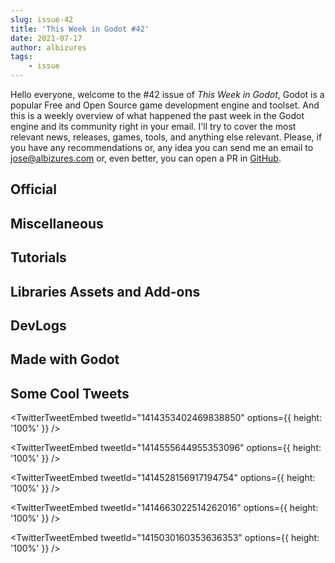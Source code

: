 ```yaml
---
slug: issue-42
title: 'This Week in Godot #42'
date: 2021-07-17
author: albizures
tags:
	- issue
---
```


Hello everyone, welcome to the #42 issue of _This Week in Godot_, Godot is a popular Free and Open Source game development engine and toolset. And this is a weekly overview of what happened the past week in the Godot engine and its community right in your email. I'll try to cover the most relevant news, releases, games, tools, and anything else relevant. Please, if you have any recommendations or, any idea you can send me an email to jose@albizures.com or, even better, you can open a PR in [GitHub](https://github.com/albizures/ThisWeekInGodot).

## Official

<Card
	author="Godot Engine"
	link="https://godotengine.org/article/godot-community-poll-2021"
	section="Official"
	label="Godot Community Poll 2021"
	description="It’s this time of the year! Help us learn more about our community by taking part in the 2021 Godot Community Poll!"
	publisher="Godot Engine"
	icon="https://godotengine.org/themes/godotengine/assets/favicon.png"
	cover="https://godotengine.org/storage/app/uploads/public/60e/dd3/367/60edd3367a79e493301061.jpg"
	date="2021-07-13T09:00:00.000Z"
/>

## Miscellaneous

<Card
	author="Gotm"
	link="https://youtu.be/If6Y4oLYJRE"
	section="Miscellaneous"
	label="It’s Dangerous To Go Alone - Gotm.io Plays Your Games #21"
	description=""
	publisher="YouTube"
	icon="https://www.youtube.com/s/desktop/a910c60b/img/favicon_144x144.png"
	cover="https://i.ytimg.com/vi/If6Y4oLYJRE/maxresdefault.jpg"
	date="2021-07-16T00:00:00.000Z"
/>

<Card
	author="Gonzalo Gutiérrez"
	link="https://godotes.com/issues/q2-2021/"
	section="Miscellaneous"
	label="Godot’s Q2 2021 report"
	description="The Second-quarter report of 2021 is finally here. Itch.io, Youtube, and Github charts for the Apr-Jun period."
	publisher="Godot Notes"
	icon="https://godotes.com/content/images/2020/12/GodotesLogo2-3.svg"
	cover="https://godotes.com/content/images/2021/07/games-3.png"
	date="2021-07-16T22:57:50.000Z"
/>

<Card
	author="Mean Gene Hacks"
	link="https://youtu.be/XTE4B6yULR4"
	section="Miscellaneous"
	label="Unity vs. Godot How many Rigidbodies can each support?"
	description="In this video we push Godot 3.3.2 to the very limits and test both of the physics engines offered - Bullet Physics and Godot Physics. We also take a look at..."
	publisher="YouTube"
	icon="https://www.youtube.com/s/desktop/a910c60b/img/favicon_144x144.png"
	cover="https://i.ytimg.com/vi/XTE4B6yULR4/maxresdefault.jpg"
	date="2021-07-14T00:00:00.000Z"
/>

<Card
	author="Nesi"
	link="https://youtu.be/59XDI09JGp0"
	section="Miscellaneous"
	label="How I Cope with Burnout as a Gamedev"
	description=""
	publisher="YouTube"
	icon="https://www.youtube.com/s/desktop/a910c60b/img/favicon_144x144.png"
	cover="https://i.ytimg.com/vi/59XDI09JGp0/maxresdefault.jpg"
	date="2021-07-12T00:00:00.000Z"
/>

<Card
	author="Brahim Bessrour"
	link="https://youtu.be/p3QNyAyDrzw"
	section="Miscellaneous"
	label="How much Money does my Mobile Game Make?"
	description="in this video i will show my earnings from my mobile game “Dodgy Walls” . that i have published 1 year ago"
	publisher="YouTube"
	icon="https://www.youtube.com/s/desktop/a910c60b/img/favicon_144x144.png"
	cover="https://i.ytimg.com/vi/p3QNyAyDrzw/hqdefault.jpg"
	date="2021-07-11T00:00:00.000Z"
/>

<Card
	author="Goodgis"
	link="https://youtu.be/5JQne9Twpgc"
	section="Miscellaneous"
	label="My Thoughts on the Godot Game Engine - Pros & Cons"
	description=""
	publisher="YouTube"
	icon="https://www.youtube.com/s/desktop/a910c60b/img/favicon_144.png"
	cover="https://i.ytimg.com/vi/5JQne9Twpgc/maxresdefault.jpg"
	date="2021-07-16T00:00:00.000Z"
/>

<Card
	author="CodingKaiju"
	link="https://youtu.be/u0cXdLm7pQY"
	section="Miscellaneous"
	label="This is the Worst-Selling Platform for Indie Devs"
	description=""
	publisher="YouTube"
	icon="https://www.youtube.com/s/desktop/a910c60b/img/favicon_144x144.png"
	cover="https://i.ytimg.com/vi/u0cXdLm7pQY/maxresdefault.jpg"
	date="2021-07-15T00:00:00.000Z"
/>

## Tutorials

<Card
	author="HackTrout"
	link="https://www.reddit.com/r/godot/comments/om29nm/wondering_why_your_textboxes_dont_scale_properly/"
	section="Tutorials"
	label="Tutorial #11 Nine Slice"
	description="Wondering why your textboxes don't scale properly?"
	publisher="reddit"
	icon="https://www.redditstatic.com/desktop2x/img/favicon/android-icon-192x192.png"
	cover="https://external-preview.redd.it/mgCH_7onBi82G3HhQ66JyU3ps2pBMBjiIVJQQjgsXH0.png?format=pjpg&auto=webp&s=6e453905dbaa6f3cbf72e5f18159f2012077ce61"
	date="2021-07-17T00:00:00.000Z"
/>

<Card
	author="NekotoArts"
	link="https://youtu.be/kSyWqMkZjQU"
	section="Tutorials"
	label="Explosion VFX in Godot | Tutorial + FREE Download"
	description=""
	publisher="YouTube"
	icon="https://www.youtube.com/s/desktop/a910c60b/img/favicon_144x144.png"
	cover="https://i.ytimg.com/vi/kSyWqMkZjQU/maxresdefault.jpg"
	date="2021-07-15T00:00:00.000Z"
/>

<Card
	author="BitBirdy"
	link="https://youtu.be/nSYK64iJ_AQ"
	section="Tutorials"
	label="Creating a COMPLETE Dash Effect in Godot (Part 2)"
	description="In this tutorial I’ll be showing you how to create a dust trail along the ground during the dash along with a burst of dust behind the player, using particle..."
	publisher="YouTube"
	icon="https://www.youtube.com/s/desktop/a910c60b/img/favicon_144x144.png"
	cover="https://i.ytimg.com/vi/nSYK64iJ_AQ/hqdefault.jpg"
	date="2021-07-14T00:00:00.000Z"
/>

<Card
	author="Kataro"
	link="https://youtu.be/45tANxm2PQA"
	section="Tutorials"
	label="Godot | How to make a FIRST PERSON Controller under 10 minutes | Tutorial"
	description=""
	publisher="YouTube"
	icon="https://www.youtube.com/s/desktop/a910c60b/img/favicon_144x144.png"
	cover="https://i.ytimg.com/vi/45tANxm2PQA/maxresdefault.jpg"
	date="2021-07-14T00:00:00.000Z"
/>

<Card
	author="scriptblocks"
	link="https://youtu.be/ay-zFyo3QfI"
	section="Tutorials"
	label="Recreate Stardew Valley in Godot : Fish Tank"
	description="Recreate the Stardew Valley fish tank in GodotNew Topics Covered:MovementEnumParticles Using Match Case"
	publisher="YouTube"
	icon="https://www.youtube.com/s/desktop/a910c60b/img/favicon_144.png"
	cover="https://i.ytimg.com/vi/ay-zFyo3QfI/hqdefault.jpg"
	date="2021-07-14T00:00:00.000Z"
/>

<Card
	author="Gamedevboi"
	link="https://youtu.be/-27jE7CgNQk"
	section="Tutorials"
	label="How to make boobs jiggle with Godot in 5 minutes"
	description="So browsing around I found this really funny add-on for the Godot game engine that makes it really easy to add jiggle physics to your game."
	publisher="YouTube"
	icon="https://www.youtube.com/s/desktop/a910c60b/img/favicon_144x144.png"
	cover="https://i.ytimg.com/vi/-27jE7CgNQk/maxresdefault.jpg"
	date="2021-07-11T00:00:00.000Z"
/>

<Card
	author="Red Cube Gamedev"
	link="https://youtu.be/0Whw62VBAno"
	section="Tutorials"
	label="How to make a bouncing bullet Godot"
	description="In this tutorial video, I teach you how to make a bouncing bullet in Godot 3.3. This is a fast and short Godot tutorial. Let me know if you like the short Go..."
	publisher="YouTube"
	icon="https://www.youtube.com/s/desktop/a910c60b/img/favicon_144.png"
	cover="https://i.ytimg.com/vi/0Whw62VBAno/maxresdefault.jpg"
	date="2021-07-11T00:00:00.000Z"
/>

<Card
	author="HackTrout"
	link="https://www.reddit.com/r/godot/comments/ohgt0c/im_finally_back_with_a_new_tutorial_on_making/"
	section="Tutorials"
	label="Tutorial #10 Cloths"
	description="I’m finally back with a new tutorial on making cloths!"
	publisher="reddit"
	icon="https://www.redditstatic.com/desktop2x/img/favicon/android-icon-192x192.png"
	cover="https://external-preview.redd.it/rayh9XUFx_Iynl8vbWr8EEAOou-ZEyiMjUFq_Qy-2Ds.png?format=pjpg&auto=webp&s=f9cbb9eb0441261576fd21fe8ce67cd357c0b0b4"
	date="2021-07-10T00:00:00.000Z"
/>

<Card
	author="Nevoski Studios"
	link="https://youtu.be/HFa_VIRhpWo"
	section="Tutorials"
	label="Hollow Knight Parallax in Godot - Godot Tutorial"
	description="Inspired by Hollow Knight!"
	publisher="YouTube"
	icon="https://www.youtube.com/s/desktop/a910c60b/img/favicon_144x144.png"
	cover="https://i.ytimg.com/vi/HFa_VIRhpWo/maxresdefault.jpg"
	date="2021-07-10T00:00:00.000Z"
/>

<Card
	author="KidsCanCode"
	link="https://youtu.be/Dq-Jr8boz50"
	section="Tutorials"
	label="Godot Recipe: 3D Rolling Cube"
	description="How to make a rolling cube."
	publisher="YouTube"
	icon="https://www.youtube.com/s/desktop/a910c60b/img/favicon_144x144.png"
	cover="https://i.ytimg.com/vi/Dq-Jr8boz50/maxresdefault.jpg"
	date="2021-07-12T00:00:00.000Z"
/>

<Card
	author="GDQuest"
	link="https://gdquest.mavenseed.com/courses/godot-node-essentials"
	section="Tutorials"
	label="Godot Node Essentials (early access)"
	description="Learn Godot’s nodes and their secrets faster than ever."
	publisher="Mavenseed"
	icon="https://d1tq3fcx54x7ou.cloudfront.net/uploads/store/tenant_0/site/128/favicon/original-12b62081fc1ffa68e191bd62552afbdb.png"
	cover="https://d1tq3fcx54x7ou.cloudfront.net/uploads/store/tenant_128/course/531/image/large-199f8146e102923752aa03be46c78833.png"
/>

## Libraries Assets and Add-ons

<Card
	author="Farfalk"
	link="https://godotshaders.com/shader/rainbow-outline/"
	section="Libraries Assets and Add-ons"
	label="Rainbow Outline"
	description="Simple outline canvas item shader that cycles colors with a sine motion."
	publisher="Godot Shaders"
	icon="https://godotshaders.com/wp-content/uploads/2021/01/favicon.png"
	cover="https://godotshaders.com/wp-content/uploads/2021/01/rainbow_outline_shader.gif"
	date="2021-07-12T07:42:49.000Z"
/>

<Card
	author="nobuyuki"
	link="https://godotengine.org/asset-library/asset/186"
	section="Libraries Assets and Add-ons"
	label="Zoomy"
	description="Displays zoom levels and the mouse position within the canvas as icons in a statusbar."
	publisher="Godot Asset Library"
	icon="https://godotengine.org/themes/godotengine/assets/favicon.png"
	cover="https://i.imgur.com/nZGa98M.png"
	date="2021-07-14"
/>

<Card
	author="db0"
	link="https://godotengine.org/asset-library/asset/757"
	section="Libraries Assets and Add-ons"
	label="Card Game Framework"
	description="This framework is meant to provide well-designed, statically-typed, and well-commented classes which you can plug into any potential card game to provide a polished way to handle typical behaviour expected from cards in a game."
	publisher="Godot Asset Library"
	icon="https://godotengine.org/themes/godotengine/assets/favicon.png"
	cover="https://raw.githubusercontent.com/db0/godot-card-gaming/main/icon.png"
	date="2021-07-12"
/>

<Card
	author="pend00"
	link="https://godotshaders.com/shader/waveforms/"
	section="Libraries Assets and Add-ons"
	label="Waveforms"
	description="Create waveforms to simulate the visual representation of audio."
	publisher="Godot Shaders"
	icon="https://godotshaders.com/wp-content/uploads/2021/01/favicon.png"
	cover="http://godotshaders.com/wp-content/uploads/2021/01/Screenshot-2021-07-15-at-01.02.40.png"
	date="2021-07-15T09:41:49.000Z"
/>

<Card
	author="nyanginator"
	link="https://godotengine.org/asset-library/asset/997"
	section="Libraries Assets and Add-ons"
	label="Scaling CanvasLayer"
	description="This Godot plugin provides a custom CanvasLayer that scales the viewport contents to always cover the full window with no black bars, no content reveal, and no distortions. Child CanvasItem nodes (i.e., UI) can also be scaled, independently of the content."
	publisher="Godot Asset Library"
	icon="https://godotengine.org/themes/godotengine/assets/favicon.png"
	cover="https://raw.githubusercontent.com/nyanginator/godot-scaling-canvas-layer/master/icon.png"
	date="2021-07-11"
/>

## DevLogs

<Card
	author="Quantum Code"
	link="https://youtu.be/KdOF7aUNgd8"
	section="DevLogs"
	label="Changing the DESIGN of my Dream Game (ReignScape #Devlog 1)"
	description="Second Indie Game Devlog for ReignScape : An original and unique 2D strategy /city builder game made with #GodotEngine C# and C !💙 Join the community on D..."
	publisher="YouTube"
	icon="https://www.youtube.com/s/desktop/a910c60b/img/favicon_144x144.png"
	cover="https://i.ytimg.com/vi/KdOF7aUNgd8/maxresdefault.jpg"
	date="2021-07-16T00:00:00.000Z"
/>

<Card
	author="Devinthewater"
	link="https://youtu.be/Wo6zhfU2t8s"
	section="DevLogs"
	label="Prototyping a Giant Procedural Spider for Map Boss | 3PS in Godot, Devlog 10"
	description="I’ve had a tad more time this week to play around with my fun project in Godot. I started thinking what I need at minimum..."
	publisher="YouTube"
	icon="https://www.youtube.com/s/desktop/a910c60b/img/favicon_144x144.png"
	cover="https://i.ytimg.com/vi/Wo6zhfU2t8s/maxresdefault.jpg"
	date="2021-07-16T00:00:00.000Z"
/>

<Card
	author="PlayWithFurcifer"
	link="https://youtu.be/IJc1Y-tFOsI"
	section="DevLogs"
	label="1 Year of Work on Our Dream Game (Superspecial Video!)"
	description="This is a very special video that we filmed during our trip to the Baltic Sea. We are working on our indie game since a year now and we show you its differen..."
	publisher="YouTube"
	icon="https://www.youtube.com/s/desktop/a910c60b/img/favicon_144x144.png"
	cover="https://i.ytimg.com/vi/IJc1Y-tFOsI/maxresdefault.jpg"
	date="2021-07-14T00:00:00.000Z"
/>

<Card
	author="Thowsen Media"
	link="https://youtu.be/KcplHWRdLq4"
	section="DevLogs"
	label="WorldShaper Devlog #1 - Dynamic Level of Detail & Multithreading"
	description="Since I haven’t uploaded a new version of WorldShaper in a while, I thought I’d do a devlog to showcase how development is going.Follow on itch.io to get not..."
	publisher="YouTube"
	icon="https://www.youtube.com/s/desktop/a910c60b/img/favicon_144x144.png"
	cover="https://i.ytimg.com/vi/KcplHWRdLq4/maxresdefault.jpg"
	date="2021-07-14T00:00:00.000Z"
/>

<Card
	author="NeotoonDev"
	link="https://youtu.be/muvJn0d8RFs"
	section="DevLogs"
	label="Making a local co-op game because I saw one | Godot Devlog"
	description="While browsing videos on YouTube I came across a video from Zyger of her making her steam commercial local co-op game. Then I remembered that I haven’t made ..."
	publisher="YouTube"
	icon="https://www.youtube.com/s/desktop/a910c60b/img/favicon_144x144.png"
	cover="https://i.ytimg.com/vi/muvJn0d8RFs/maxresdefault.jpg"
	date="2021-07-13T00:00:00.000Z"
/>

<Card
	author="Maker Tech"
	link="https://youtu.be/b4t6ZL_Eeb8"
	section="DevLogs"
	label="Why I’m moving my project from SFML to the Godot Engine | Game dev log #2"
	description="This second dev log for my cute little RPG-like game with programmable robots was supposed to be about how I’m using Tiled as my level editor.However, while ..."
	publisher="YouTube"
	icon="https://www.youtube.com/s/desktop/a910c60b/img/favicon_144x144.png"
	cover="https://i.ytimg.com/vi/b4t6ZL_Eeb8/maxresdefault.jpg"
	date="2021-07-12T00:00:00.000Z"
/>

<Card
	author="Nuno Donato"
	link="https://youtu.be/RLAG4RbT-5U"
	section="DevLogs"
	label="Godot tutorial #6: texturing large terrains using splatmaps"
	description=""
	publisher="YouTube"
	icon="https://www.youtube.com/s/desktop/a910c60b/img/favicon_144x144.png"
	cover="https://i.ytimg.com/vi/RLAG4RbT-5U/maxresdefault.jpg"
	date="2017-03-06T00:00:00.000Z"
/>

<Card
	author="Ozzadar"
	link="https://youtu.be/QtIZwvWBlHA"
	section="DevLogs"
	label="Add Android Achievements in Godot!"
	description="In this lesson, I show you how to implement android achievements in Godot!.We go over hidden achievements, incremented achievements, and everything else you’..."
	publisher="YouTube"
	icon="https://www.youtube.com/s/desktop/a910c60b/img/favicon_144x144.png"
	cover="https://i.ytimg.com/vi/QtIZwvWBlHA/hqdefault.jpg"
	date="2021-07-09T00:00:00.000Z"
/>

<Card
	author="Liam Devs"
	link="https://youtu.be/qvxmMrvawzI"
	section="DevLogs"
	label="Making My Adventure Game In Godot"
	description="The game assets used in the video were made by Norly Magat, the wonderful artist I’ve been working with to get the visuals where I want. Except for the playe..."
	publisher="YouTube"
	icon="https://www.youtube.com/s/desktop/a910c60b/img/favicon_144x144.png"
	cover="https://i.ytimg.com/vi/qvxmMrvawzI/hqdefault.jpg"
	date="2021-07-11T00:00:00.000Z"
/>

<Card
	author="OraNN"
	link="https://youtu.be/SN0hyLO8GEI"
	section="DevLogs"
	label="Astreterre - Devlog 03 - English Version - Creatures movements"
	description="I present the improvements on the movement of creatures during combat. This fan game is developed with the Godot engine."
	publisher="YouTube"
	icon="https://www.youtube.com/s/desktop/a910c60b/img/favicon_144x144.png"
	cover="https://i.ytimg.com/vi/SN0hyLO8GEI/hqdefault.jpg"
	date="2021-07-15T00:00:00.000Z"
/>

<Card
	author="Gawe Game"
	link="https://youtu.be/O1uZ3p3EORA"
	section="DevLogs"
	label="Pake Grup untuk cek ketika Hero menang - Bagian #16: Gawe Game Platformer 2D"
	description="Video ke-16 dari seri tutorial pembuatan game platformer 2D dengan Godot. "
	publisher="YouTube"
	icon="https://www.youtube.com/s/desktop/a910c60b/img/favicon_144x144.png"
	cover="https://i.ytimg.com/vi/O1uZ3p3EORA/hqdefault.jpg"
	date="2021-07-10T00:00:00.000Z"
/>

<Card
	author="Kmitt 91"
	link="https://youtu.be/LwRFpShYzc8"
	section="DevLogs"
	label="Designing my Game’s UI/UX | Sandfire Devlog #5"
	description="Hello after 6 weeks I managed to finish my complete Inventory UI. I also fixed many bugs, added interactive Water and a skill tree.. . . Sandfire is a single..."
	publisher="YouTube"
	icon="https://www.youtube.com/s/desktop/a910c60b/img/favicon_144x144.png"
	cover="https://i.ytimg.com/vi/LwRFpShYzc8/hqdefault.jpg"
	date="2021-07-11T00:00:00.000Z"
/>

## Made with Godot

<Card
	author="Low Games"
	link="https://lowgames.itch.io/morse-trainer"
	section="Made with Godot"
	label="Morse Trainer by Low Games"
	description="Play with and learn morse code!"
	publisher="itch.io"
	icon="https://img.itch.zone/aW1nLzY1MTYzNzEucG5n/32x32%23/STcqmo.png"
	cover="https://img.itch.zone/aW1nLzY1MTYzNjgucG5n/original/%2FzlSM4.png"
	date="2021-07-16T14:02:29.399Z"
/>

<Card
	author="Eray Zesen"
	link="https://erayzesen.itch.io/tethrees"
	section="Made with Godot"
	label="Tethrees by Eray Zesen"
	description="A mix of Tetris and 3-match games"
	publisher="itch.io"
	icon="https://img.itch.zone/aW1nLzY1MzA1NzYucG5n/32x32%23/m3pbtg.png"
	cover="https://img.itch.zone/aW1nLzY1MzA1NzYucG5n/original/VVtVqa.png"
	date="2021-07-17T07:02:31.376Z"
/>

<Card
	author="CaninBlue"
	link="https://caninblue.itch.io/neon-heart"
	section="Made with Godot"
	label="Neon Heart by CaninBlue"
	description="Space, Mining, Synth Wave. Need I say more?"
	publisher="itch.io"
	icon="https://img.itch.zone/aW1nLzY1MTYwNjIucG5n/32x32%23/6GsBUH.png"
	cover="https://img.itch.zone/aW1nLzY1MTYwNjIucG5n/original/MDGN3r.png"
	date="2021-07-15T14:02:33.687Z"
/>

<Card
	author="mindfulstargazer"
	link="https://drdrub.itch.io/funk-duck"
	section="Made with Godot"
	label="Funk Duck by drdrub, gluten male, zdiasio99"
	description="Funkiest duck game you’ll play all week."
	publisher="itch.io"
	icon="https://img.itch.zone/aW1nLzY0NzQ0NDEucG5n/32x32%23/5eiOEk.png"
	cover="https://img.itch.zone/aW1nLzY0NzQ0NDEucG5n/original/q%2FVGVr.png"
	date="2021-07-11T14:02:35.564Z"
/>

<Card
	author="Hueson"
	link="https://hueson.itch.io/not-actually-a-dos-game"
	section="Made with Godot"
	label="Not Actually A DOS Game by Hueson"
	description="Old DOS look. New roguelike style."
	publisher="itch.io"
	icon="https://img.itch.zone/aW1nLzQ5NDM1NzMuZ2lm/32x32%23m/u4M9ZO.gif"
	cover="https://img.itch.zone/aW1nLzQ5NDM1NzMuZ2lm/original/wkSZYx.gif"
	date="2021-07-11T14:02:36.969Z"
/>

<Card
	author="Tokisan Games"
	link="https://youtu.be/JZy3dDlAbc4"
	section="Made with Godot"
	label="Out of the Ashes - Godot 3D ARPG Work in Progress"
	description="We’re building a 3D ARPG in Godot called ‘Out of the Ashes’.This short trailer is our submission for the 2021 Godot Showcase reel.Please join our discord so ..."
	publisher="YouTube"
	icon="https://www.youtube.com/s/desktop/a910c60b/img/favicon_144x144.png"
	cover="https://i.ytimg.com/vi/JZy3dDlAbc4/maxresdefault.jpg"
	date="2021-07-10T00:00:00.000Z"
/>

<Card
	author="Lone Wulf Studio LLC"
	link="https://store.steampowered.com/app/1105470/Fist_of_the_Forgotten/"
	section="Made with Godot"
	label="Fist of the Forgotten on Steam"
	description="Jump, punch, slide, and swing through the remnants of civilizations, facing powerful bosses to unlock new movement and combat abilities for your giant, mechanical fist as you seek out the remnants of humankind."
	publisher="STEAM"
	icon="https://store.steampowered.com/favicon.ico"
	cover="https://cdn.cloudflare.steamstatic.com/steam/apps/1105470/capsule_616x353.jpg?t=1626341902"
/>

<Card
	author="Blade_Z"
	link="https://xalph555.itch.io/rpscg"
	section="Made with Godot"
	label="Rock Paper Scissors The Card Game by Xalph Five"
	description="What if Rock Paper Scissors was a chill card game?"
	publisher="itch.io"
	icon="https://img.itch.zone/aW1nLzY1MTc5NDEucG5n/32x32%23/PVrIqn.png"
	cover="https://img.itch.zone/aW1nLzY1MTc5NDEucG5n/original/0ZkaSU.png"
	date="2021-07-17T04:02:42.404Z"
/>

<Card
	author="5mg"
	link="https://gamesbyquartzo.itch.io/iris"
	section="Made with Godot"
	label="IRIS: A Colorful Dream by QUARTZO Game Studio"
	description="Reconnect with the meaning of the colors, restore the power of the crystals and make the world colorful again!"
	publisher="itch.io"
	icon="https://img.itch.zone/aW1nLzUzMjQxOTUucG5n/32x32%23/8qTpHc.png"
	cover="https://img.itch.zone/aW1nLzYxNzEyNjkucG5n/original/of6CNS.png"
	date="2021-07-17T05:02:44.360Z"
/>

<Card
	author="Pyrenean"
	link="https://johngabrieluk.itch.io/techmaniac"
	section="Made with Godot"
	label="Techmaniac by JohnGabrielUK"
	description="A hard-as-nails platforming collectathon!"
	publisher="itch.io"
	icon="https://img.itch.zone/aW1nLzY0ODM5MzAucG5n/32x32%23/hn5q4o.png"
	cover="https://img.itch.zone/aW1nLzY0ODQwNzQucG5n/original/pyRPkc.png"
	date="2021-07-12T14:02:46.711Z"
/>

<Card
	author="llabrousse30"
	link="https://avectatv.itch.io/freedom-lost"
	section="Made with Godot"
	label="Freedom Lost: A Lost Pirates Tale by AvectaTV"
	description="A small platformer and introduction to the crew of Scallywags!"
	publisher="itch.io"
	icon="https://img.itch.zone/aW1nLzY0NTY1ODcuZ2lm/32x32%23m/rPnqBN.gif"
	cover="https://img.itch.zone/aW1nLzY0NTY1ODcuZ2lm/original/TR1ut3.gif"
	date="2021-07-15T14:02:48.462Z"
/>

<Card
	author="lily_berry"
	link="https://stevemcwin.itch.io/switcharoom"
	section="Made with Godot"
	label="Switcharoom by stevemcwin, bobosupreme"
	description="Your room pulled the old switcharoo on you, find the items that have changed"
	publisher="itch.io"
	icon="https://img.itch.zone/aW1nLzY0ODU5MTIucG5n/32x32%23/JC1XdA.png"
	cover="https://img.itch.zone/aW1nLzY0ODU5MTIucG5n/original/jXw%2FUa.png"
	date="2021-07-17T03:02:50.207Z"
/>

## Some Cool Tweets

<TwitterTweetEmbed
	tweetId="1414353402469838850"
	options={{ height: '100%' }}
/>

<TwitterTweetEmbed
	tweetId="1414555644955353096"
	options={{ height: '100%' }}
/>

<TwitterTweetEmbed
	tweetId="1414528156917194754"
	options={{ height: '100%' }}
/>

<TwitterTweetEmbed
	tweetId="1414663022514262016"
	options={{ height: '100%' }}
/>

<TwitterTweetEmbed
	tweetId="1415030160353636353"
	options={{ height: '100%' }}
/>
